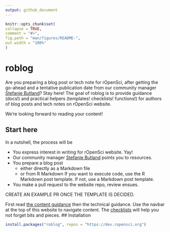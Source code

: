```yaml
---
output: github_document
---
```


<!-- README.md is generated from README.Rmd. Please edit that file -->

```r
knitr::opts_chunk$set(
collapse = TRUE,
comment = "#>",
fig.path = "man/figures/README-",
out.width = "100%"
)
```

# roblog

Are you preparing a blog post or tech note for rOpenSci, after getting the go-ahead and a tentative publication date from our community manager [Stefanie Butland](https://ropensci.org/authors/stefanie-butland/)? Stay here! The goal of roblog is to provide guidance (docs!) and practical helpers (templates! checklists! functions!) for authors of blog posts and tech notes on rOpenSci website. 

We're looking forward to reading your content!

## Start here

In a nutshell, the process will be

* You express interest in writing for rOpenSci website. Yay!
* Our community manager [Stefanie Butland](https://ropensci.org/authors/stefanie-butland/) points you to resources.
* You prepare a blog post
    * either directly as a Markdown file 
    * or from R Markdown
  If you want to execute code, use the R Markdown post template. If not, use a Markdown post template. 
* You make a pull request to the website repo, review ensues. 

CREATE AN EXAMPLE PR ONCE THE TEMPLATE IS DECIDED.

First read [the content guidance](https://docs.ropensci.org/roblog/articles/content-guidelines.html) then the technical guidance. Use the navbar at the top of this website to navigate content. The [checklists](https://docs.ropensci.org/roblog/articles/checklists.html) will help you not forget bits and pieces.
## Installation

``` r
install.packages("roblog", repos = "https://dev.ropensci.org")
```

